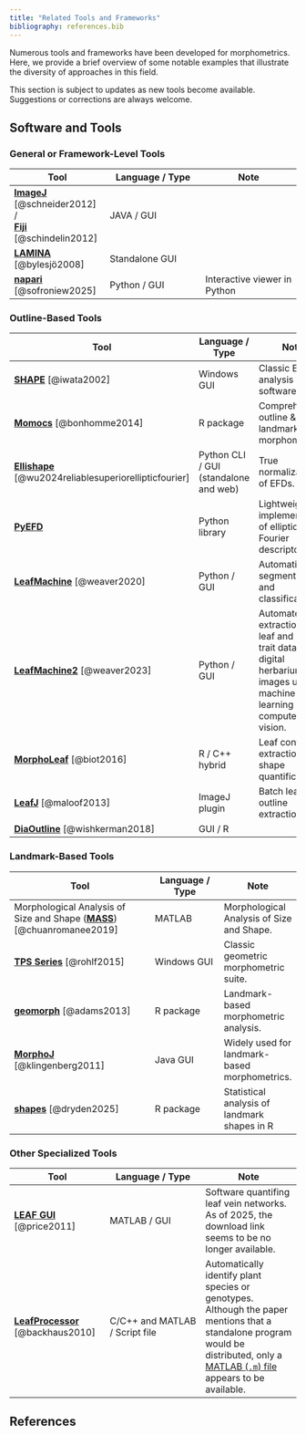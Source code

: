 ```yaml
---
title: "Related Tools and Frameworks"
bibliography: references.bib
---
```


Numerous tools and frameworks have been developed for morphometrics. Here, we provide a brief overview of some notable examples that illustrate the diversity of approaches in this field.

This section is subject to updates as new tools become available.
Suggestions or corrections are always welcome.

## Software and Tools

### General or Framework-Level Tools

| Tool | Language / Type | Note |
|------------------------|------------------------|------------------------|
| [**ImageJ**](https://imagej.net/ij/) [@schneider2012] / <br>[**Fiji**](https://fiji.sc/) [@schindelin2012] | JAVA / GUI |  |
| [**LAMINA**](https://lamina.sourceforge.net/index.shtml) [@bylesjö2008] | Standalone GUI |  |
| [**napari**](https://napari.org/stable/) [@sofroniew2025] | Python / GUI | Interactive viewer in Python |

### Outline-Based Tools

| Tool | Language / Type | Note |
|--------------------------|-------------------|----------------------------|
| [**SHAPE**](http://lbm.ab.a.u-tokyo.ac.jp/~iwata/shape/) [@iwata2002] | Windows GUI | Classic EFD analysis software. |
| [**Momocs**](https://momx.github.io/Momocs/) [@bonhomme2014] | R package | Comprehensive outline & landmark morphometrics. |
| [**Ellishape**](https://www.plantplus.cn/ElliShape/) [@wu2024reliablesuperiorellipticfourier] | Python CLI / GUI (standalone and web) | True normalization of EFDs. |
| [**PyEFD**](https://pyefd.readthedocs.io/en/latest/) | Python library | Lightweight implementation of elliptic Fourier descriptors. |
| [**LeafMachine**](https://www.leafmachine.org/) [@weaver2020] | Python / GUI | Automatic leaf segmentation and classification. |
| [**LeafMachine2**](https://www.leafmachine.org/) [@weaver2023] | Python / GUI | Automated extraction of leaf and plant trait data from digital herbarium images using machine learning and computer vision. |
| [**MorphoLeaf**](https://morpholeaf.versailles.inrae.fr/) [@biot2016] | R / C++ hybrid | Leaf contour extraction and shape quantification. |
| [**LeafJ**](https://bitbucket.org/jnmaloof/leafj/src/master/) [@maloof2013] | ImageJ plugin | Batch leaf outline extraction. |
| [**DiaOutline**](https://github.com/wishkerman/DiaOutline) [@wishkerman2018] | GUI / R |  |

### Landmark-Based Tools

| Tool | Language / Type | Note |
|------------------------------------|------------------|-------------------|
| Morphological Analysis of Size and Shape ([**MASS**](https://github.com/gillianlynnryan/MASS)) [@chuanromanee2019] | MATLAB | Morphological Analysis of Size and Shape. |
| [**TPS Series**](https://www.sbmorphometrics.org/soft-tps.html) [@rohlf2015] | Windows GUI | Classic geometric morphometric suite. |
| [**geomorph**](https://github.com/geomorphR/geomorph) [@adams2013] | R package | Landmark-based morphometric analysis. |
| [**MorphoJ**](https://morphometrics.uk/MorphoJ_page.html) [@klingenberg2011] | Java GUI | Widely used for landmark-based morphometrics. |
| [**shapes**](https://cran.r-project.org/web/packages/shape/index.html) [@dryden2025] | R package | Statistical analysis of landmark shapes in R |

### Other Specialized Tools

| Tool | Language / Type | Note |
|------------------------|------------------------|------------------------|
| [**LEAF GUI**](https://qbios.gatech.edu/software-quantifies-leaf-vein-networks-enables-plant-biology-advances) [@price2011] | MATLAB / GUI | Software quantifing leaf vein networks. As of 2025, the download link seems to be no longer available. |
| [**LeafProcessor**](https://github.com/Angelovici-Lab/HTP_Image_Analysis/blob/master/LeafProcessor.m) [@backhaus2010] | C/C++ and MATLAB / Script file | Automatically identify plant species or genotypes. Although the paper mentions that a standalone program would be distributed, only a [MATLAB (`.m`) file](https://github.com/Angelovici-Lab/HTP_Image_Analysis/blob/master/LeafProcessor.m) appears to be available. |

## References

::: {#refs}
:::